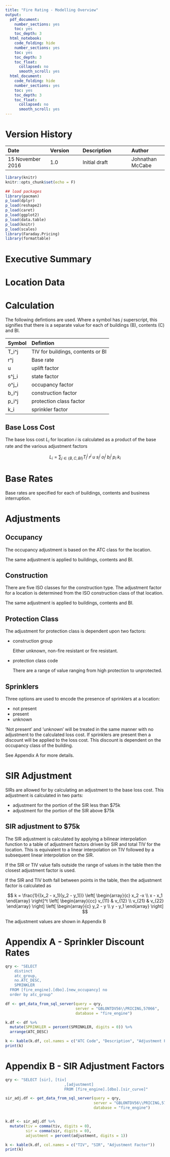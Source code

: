 ```yaml
---
title: "Fire Rating - Modelling Overview"
output:
  pdf_document:
    number_sections: yes
    toc: yes
    toc_depth: 3
  html_notebook:
    code_folding: hide
    number_sections: yes
    toc: yes
    toc_depth: 3
    toc_float:
      collapsed: no
      smooth_scroll: yes
  html_document:
    code_folding: hide
    number_sections: yes
    toc: yes
    toc_depth: 3
    toc_float:
      collapsed: no
      smooth_scroll: yes
---
```




# Version History

Date                | Version       | Description           | Author
:-------------------|:--------------|:----------------------|:----------------
15 November 2016    | 1.0           | Initial draft         | Johnathan McCabe

```r
library(knitr)
knitr::opts_chunk$set(echo = F)
```

```r
## load packages
library(pacman)
p_load(dplyr)
p_load(reshape2)
p_load(caret)
p_load(ggplot2)
p_load(data.table)
p_load(knitr)
p_load(scales)
library(Faraday.Pricing)
library(formattable)
```

# Executive Summary


# Location Data


# Calculation

The following defintions are used. Where a symbol has $j$ superscript, this signifies that there is a separate value for each of buildings (B), contents (C) and BI.


Symbol        | Defintion
:-------------|:-----------------------
T_i^j         | TIV for buildings, contents or BI
r^j           | Base rate
u             | uplift factor
s^j_i         | state factor
o^j_i         | occupancy factor
b_i^j         | construction factor
p_i^j         | protection class factor
k_i           | sprinkler factor 


## Base Loss Cost

The base loss cost $L_i$ for location $i$ is calculated as a product of the base rate and the various adjustment factors

$$
L_i = \sum_{j \in \{B,C,BI\}} T_i^j \; r^j \; u \; s_i^j \; o_i^j \; b_i^j \; p_i \; k_i
$$





# Base Rates

Base rates are specified for each of buildings, contents and business interruption.



# Adjustments

## Occupancy

The occupancy adjustment is based on the ATC class for the location. 

The same adjustment is applied to buildings, contents and BI.

## Construction

There are five ISO classes for the construction type. The adjustment factor for a location is determined from the ISO construction class of that location.

The same adjustment is applied to buildings, contents and BI.


## Protection Class

The adjustment for protection class is dependent upon two factors:

- construction group 
  
  Either unknown, non-fire resistant or fire resistant.
  
- protection class code

  There are a range of value ranging from high protection to unprotected.


## Sprinklers

Three options are used to encode the presence of sprinklers at a location:

- not present
- present
- unknown

'Not present' and 'unknown' will be treated in the same manner with no adjustment to the calculated loss cost.
If sprinklers are present then a discount will be applied to the loss cost. This discount is dependent on the occupancy class of the building.

See Appendix A for more details.



# SIR Adjustment

SIRs are allowed for by calculating an adjustment to the base loss cost. This adjustment is calculated in two parts:

- adjustment for the portion of the SIR less than $75k
- adjustment for the portion of the SIR above $75k

## SIR adjustment to $75k

The SIR adjustment is calculated by applying a bilinear interpolation function to a table of adjustment factors driven by SIR and total TIV for the location. This is equivalent to a linear interpolation on TIV followed by a subsequent linear interpolation on the SIR.

If the SIR or TIV value falls outside the range of values in the table then the closest adjustment factor is used.

If the SIR and TIV both fall between points in the table, then the adjustment factor is calculated as

$$
k = \frac{1}{(x_2 - x_1)(y_2 - y_1))} \left[ \begin{array}{c} x_2 -x \\ x - x_1 \end{array} \right]^t  \left[ \begin{array}{cc} v_{11} & v_{12} \\ v_{21} & v_{22} \end{array} \right] \left[ \begin{array}{c} y_2 - y \\ y - y_1 \end{array} \right] 
$$

The adjustment values are shown in Appendix B





\newpage

# Appendix A - Sprinkler Discount Rates {-}

```r


qry <- "SELECT 
	distinct
	atc_group,
	no.ATC_DESC,
	SPRINKLER
  FROM [fire_engine].[dbo].[new_occupancy] no
  order by atc_group"

df <- get_data_from_sql_server(query = qry,
                               server = "GBLONTDV56\\PRICING,57066",
                               database = "fire_engine")

k.df <- df %>% 
  mutate(SPRINKLER = percent(SPRINKLER, digits = 0)) %>% 
  arrange(ATC_DESC)

k <- kable(k.df, col.names = c("ATC Code", "Description", "Adjustment Factor"))
print(k)


```

\newpage

# Appendix B - SIR Adjustment Factors


```r

qry <- "SELECT [sir], [tiv]
                          ,[adjustment]
                          FROM [fire_engine].[dbo].[sir_curve]"

sir_adj.df <- get_data_from_sql_server(query = qry,
                                       server = "GBLONTDV56\\PRICING,57066",
                                       database = "fire_engine")


k.df <- sir_adj.df %>% 
  mutate(tiv = comma(tiv, digits = 0),
         sir = comma(sir, digits = 0),
         adjustment = percent(adjustment, digits = 1))

k <- kable(k.df, col.names = c("TIV", "SIR", "Adjustment Factor"))
print(k)

```

